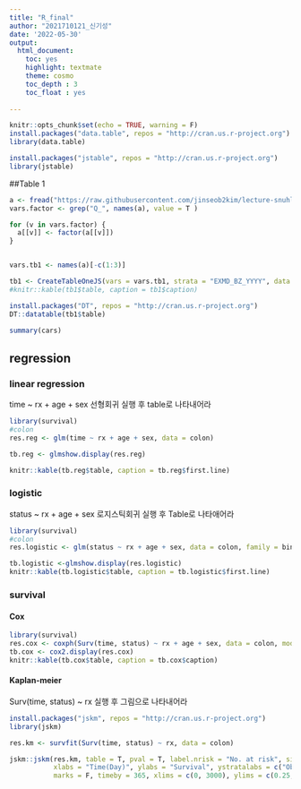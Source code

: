 ```yaml
---
title: "R_final"
author: "2021710121_신기성"
date: '2022-05-30'
output: 
  html_document: 
    toc: yes
    highlight: textmate
    theme: cosmo
    toc_depth : 3
    toc_float : yes
  
---
```


```r
knitr::opts_chunk$set(echo = TRUE, warning = F)
install.packages("data.table", repos = "http://cran.us.r-project.org")
library(data.table)

install.packages("jstable", repos = "http://cran.us.r-project.org")
library(jstable)

```

##Table 1

```r

a <- fread("https://raw.githubusercontent.com/jinseob2kim/lecture-snuhlab/master/data/example_g1e.csv")
vars.factor <- grep("Q_", names(a), value = T )

for (v in vars.factor) {
  a[[v]] <- factor(a[[v]])
}


vars.tb1 <- names(a)[-c(1:3)]

tb1 <- CreateTableOneJS(vars = vars.tb1, strata = "EXMD_BZ_YYYY", data = a)
#knitr::kable(tb1$table, caption = tb1$caption)

install.packages("DT", repos = "http://cran.us.r-project.org")
DT::datatable(tb1$table)

summary(cars)
```

## regression

### linear regression

time ~ rx + age + sex 선형회귀 실행 후 table로 나타내어라

```r
library(survival)
#colon
res.reg <- glm(time ~ rx + age + sex, data = colon)

tb.reg <- glmshow.display(res.reg)

knitr::kable(tb.reg$table, caption = tb.reg$first.line)

```


### logistic
status ~ rx + age + sex 로지스틱회귀 실행 후 Table로 나타애어라

```r
library(survival)
#colon
res.logistic <- glm(status ~ rx + age + sex, data = colon, family = binomial)

tb.logistic <-glmshow.display(res.logistic)
knitr::kable(tb.logistic$table, caption = tb.logistic$first.line)
```


### survival

#### Cox

```r
library(survival)
res.cox <- coxph(Surv(time, status) ~ rx + age + sex, data = colon, model = T)
tb.cox <- cox2.display(res.cox)
knitr::kable(tb.cox$table, caption = tb.cox$caption)
```


#### Kaplan-meier
Surv(time, status) ~ rx 실행 후 그림으로 나타내어라
```r
install.packages("jskm", repos = "http://cran.us.r-project.org")
library(jskm)

res.km <- survfit(Surv(time, status) ~ rx, data = colon)

jskm::jskm(res.km, table = T, pval = T, label.nrisk = "No. at risk", size.label.nrisk = 0,
           xlabs = "Time(Day)", ylabs = "Survival", ystratalabs = c("Obs", "Lev", "Lev + 5FU"), ystrataname = "rx",
           marks = F, timeby = 365, xlims = c(0, 3000), ylims = c(0.25, 1), showpercent = T)
```



